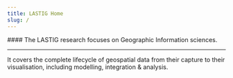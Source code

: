 ```yaml
---
title: LASTIG Home
slug: /
---
```


<Columns>
<Column2>
<ContainerWithSliderAndWordCloud />
</Column2>
<Column2>
#### The LASTIG research focuses on Geographic Information sciences.

---

It covers the complete lifecycle of geospatial data from their capture to their visualisation, including modelling, integration & analysis.

</Column2>
</Columns>
<News />
